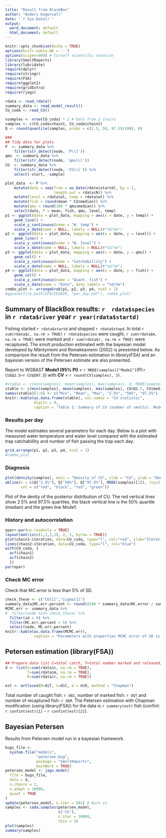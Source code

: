 ```yaml
---
title: "Result from BlackBox"
author: "Anders Kagervall"
date: '`r Sys.Date()`'
output:
  word_document: default
  html_document: default
---
```



```r
knitr::opts_chunk$set(echo = TRUE)
options(knitr.kable.NA = '-')
options(scipen=999) # Turnoff scientific notation
library(SmoltReports)
library(lubridate)
require(dplyr)
require(stringr)
require(FSA)
require(ggplot2)
require(gridExtra)
require(rjags)

rdata <- read_rdata()
summary_data <- read_model_result()
CU_coda <- read_CU()

nsamples <- nrow(CU_coda) * 2 # Data from 2 chains
samples <- c(CU_coda$chain1, CU_coda$chain2)
Q <- round(quantile(samples, probs = c(2.5, 50, 97.5)/100), 0)

###
## Tidy data for plots
P  <- summary_data %>%
    filter(str_detect(node, 'P\\['))
qmu  <- summary_data %>%
    filter(str_detect(node, 'qmu\\['))
CU  <- summary_data %>%
    filter(str_detect(node, 'CU\\[')) %>%
    select(-start, -sample)

plot_data  <- P %>%
    mutate(date = seq(from = as.Date(rdata$startd), by = 1,
                      length.out = rdata$N)) %>%
    mutate(level = rdata$wl, temp = rdata$wt) %>%
    mutate(fish = round(mean * CU$median)) %>%
    mutate(qmu = round(100 * qmu$median)) %>%
    select(date, P = mean, fish, qmu, level, temp)
p1 <- ggplot(data = plot_data, mapping = aes(x = date, y = temp)) +
    geom_line() +
    scale_y_continuous(name = "W. temp") +
    scale_x_date(name = NULL, labels = NULL)#"%d/%m")
p2 <- ggplot(data = plot_data, mapping = aes(x = date, y = level)) +
    geom_line() +
    scale_y_continuous(name = "W. level") +
    scale_x_date(name = NULL, labels = NULL)#"%d/%m")
p3 <- ggplot(data = plot_data, mapping = aes(x = date, y = qmu)) +
    geom_col() +
    scale_y_continuous(name = "Catchabillity") +
    scale_x_date(name = NULL, labels = NULL)#"%d/%m")
p4 <- ggplot(data = plot_data, mapping = aes(x = date, y = fish)) +
    geom_col() +
    scale_y_continuous(name = "Quant. fish") +
    scale_x_date(name = "Date", date_labels = "%d/%m")
combo_plot <- arrangeGrob(p1, p2, p3, p4, ncol = 1)
#ggsave(file.path(SPECIESDIR, "per_day.pdf"), combo_plot)

```

## Summary of BlackBox results: `r  rdata$species` in `r rdata$river`  year `r year(rdata$startd)`

Fishing started `r rdata$startd` and stopped `r rdata$stopd`. In total 
`r sum(rdata$c, na.rm = TRUE)` `r rdata$species` were caught, `r sum(rdata$m, na.rm = TRUE)`
were marked and
`r sum(rdata$r, na.rm = TRUE)` were recaptured.
The smolt production estimated with the bayesian model
developed by Mäntyniemi and Romakkaniemi (2002) is presented below. As comparison the result
from the Petersen estimation in *library(FSA)* and an bayesian version of the Petersen estimate
are also presented.

Report to WGBAST **Mode1 (95% PI)** = `r MODE(samples)["Mode1"]`(PI:`r CU$Q2.5`--`r CU$Q97.5`) with **CV** = `r round(CV(samples), 3)`.


```r
#stable <- c(min(samples), mean(samples), max(samples), Q, MODE(samples))
stable <- c(min(samples), mean(samples), max(samples), CU$Q2.5, CU$median, CU$Q97.5, MODE(samples))
names(stable)[1:6] <- c("Min", "Mean", "Max", "2.5%", "50%", "97.5%")
knitr::kable(as.data.frame(stable), col.names = "CU statistic",
             digits = 0,
             caption = 'Table 1: Summary of CU (number of smolts). Mode1 is calculated as "median / (cv * cv +1)", Mode2 is the most common data value in the sample.')
```

### Results per day

The model estimates several parameters for each day. Below is a plot with measured water temperature and water level compared with the estimated trap catchabillity and number of fish
passing the trap each day.
```r
grid.arrange(p1, p2, p3, p4, ncol = 1)
#combo_plot
```

### Diagnosis
```r
plot(density(samples), main = "Density of CU", xlab = "CU", ylab = "Density")
abline(v = c(Q["2.5%"], Q["50%"], Q["97.5%"], MODE(samples)[1]), lty=2, lwd=.8,
       col = c("red", "black", "red", "green"))
```

Plot of the denity of the posterior distribution of CU. The red vertical lines show 2.5% and 97.5% quartiles, the black vertical line is the 50% quartile (median) and the green line Mode1.


### History and autocorrelation

```r
opar<-par(no.readonly = TRUE)
layout(matrix(c(1,1,2,3), 2, 2, byrow = TRUE))
plot(chain1~iteration, data=CU_coda, type="l", col="red", xlab="Iteration", ylab="CU")
lines(chain2~iteration, data=CU_coda, type="l", col="blue")
with(CU_coda, {
  acf(chain1)
  acf(chain2)
  })
par(opar)
```

### Check MC error


Check that MC.error is less than 5% of SD.
```r
check_these <- c("CU[1]","sigma[1]")
summary_data$MC.err.percent <- round((100 * summary_data$MC.error / summary_data$sd), 2)
MCMC.err <- summary_data %>%
#  filter(node %in% check_these) %>%
  filter(sd > 0) %>%
  filter(MC.err.percent > 5) %>%
  select(node, MC.err.percent)
knitr::kable(as.data.frame(MCMC.err),
             caption = "Parameters with proportion MCMC error of SD is greater than 5 %.")
```



## Petersen estimation (library(FSA))
```r

## Prepare data list C=total catch, T=total number marked and released, R=total number recaptured
d <- list(C=sum(rdata$c, na.rm = TRUE),
          T=sum(rdata$m, na.rm = TRUE),
          R=sum(rdata$r, na.rm = TRUE))

est <- mrClosed(M=d$T, n=d$C, m = d$R, method = "Chapman")
```

Total number of caught fish: `r d$C`, number of marked fish: `r d$T` and number of recaptured fish: `r d$R`.
The Petersen estimation with Chapman modification (using library(FSA)) for the data is `r summary(est)` fish (confint: `r confint(est)[1]` - `r confint(est)[2]`).

## Bayesian Petersen

Results from Petersen model run in a bayesian framework.

```r
bugs_file <-
  system.file("models",
              "petersen.bug",
              package = "SmoltReports",
              mustWork = TRUE)
petersen_model <- jags.model(
  file = bugs_file,
  data = d,
  n.chains = 2,
  n.adapt = 10000,
  quiet = TRUE
)
update(petersen_model, n.iter = 501) # Burn in
samples <- coda.samples(petersen_model,
                        c('CU'),
                        n.iter = 20000,
                        thin = 5)
plot(samples)
summary(samples)
```
